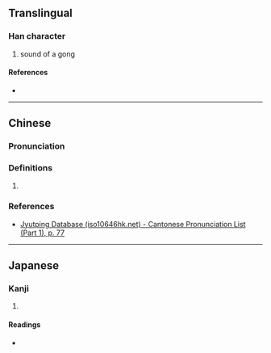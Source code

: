 {{also|呼}}
{{character info}}
==Translingual==

===Han character===
{{Han char|rn=30|rad=口|as=05|sn=8|four=61049|canj=RMFJ|ids=⿰口平}}

# sound of a gong

====References====
* {{Han ref|kx=0182.080|dkj=03451|dj=0401.100|hdz=10599.080|uh=546F|ud=21615|bh=CBE9|bd=52201}}

----

==Chinese==
{{zh-forms}}

===Pronunciation===
{{zh-pron
|m=píng
|c=ping4
|mc=y
|oc=y
|cat=
}}

===Definitions===
{{zh-hanzi}}

# {{rfdef|zh|sort=口05}}

===References===
* [http://www.iso10646hk.net/jp/document/download.jsp Jyutping Database (iso10646hk.net) - Cantonese Pronunciation List (Part 1), p. 77]

----

==Japanese==

===Kanji===
{{ja-kanji|grade=|rs=口05}}

# {{rfdef|ja|sort=口05}}

====Readings====
* {{ja-readings|on=[[へい]] (hei), [[びょう]] (byō)|kun=}}